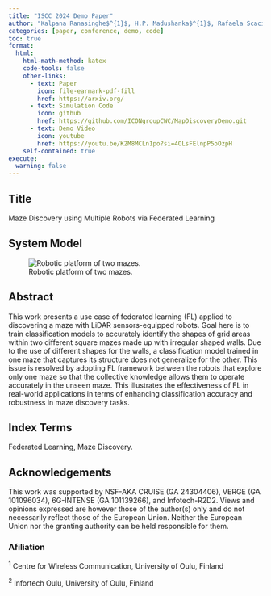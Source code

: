 ```yaml
---
title: "ISCC 2024 Demo Paper"
author: "Kalpana Ranasinghe$^{1}$, H.P. Madushanka$^{1}$, Rafaela Scaciota$^{1,2}$, Sumudu Samarakoon$^{1,2}$, and Mehdi Bennis$^{1}$."
categories: [paper, conference, demo, code]
toc: true
format:
  html:
    html-math-method: katex
    code-tools: false
    other-links:
      - text: Paper
        icon: file-earmark-pdf-fill
        href: https://arxiv.org/
      - text: Simulation Code
        icon: github
        href: https://github.com/ICONgroupCWC/MapDiscoveryDemo.git
      - text: Demo Video
        icon: youtube
        href: https://youtu.be/K2M8MCLn1po?si=4OLsFElnpP5oOzpH
    self-contained: true
execute:
  warning: false
---
```


## Title
Maze Discovery using Multiple Robots via Federated Learning

## System Model
![Robotic platform of two mazes.](Fig/setup_demo2.png)

## Abstract

This work presents a use case of federated learning (FL) applied to discovering a maze with LiDAR sensors-equipped robots. Goal here is to train classification models to accurately identify the shapes of grid areas within two different square mazes made up with irregular shaped walls. Due to the use of different shapes for the walls, a classification model trained in one maze that captures its structure does not generalize for the other. This issue is resolved by adopting FL framework between the robots that explore only one maze so that the collective knowledge allows them to operate accurately in the unseen maze. This illustrates the effectiveness of FL in real-world applications in terms of enhancing classification accuracy and robustness in maze discovery tasks.


## Index Terms

Federated Learning, Maze Discovery.


## Acknowledgements

This work was supported by NSF-AKA CRUISE (GA 24304406), VERGE (GA 101096034), 6G-INTENSE (GA 101139266), and Infotech-R2D2. Views and opinions expressed are however those of the author(s) only and do not necessarily reflect those of the European Union. Neither the European Union nor the granting authority can be held responsible for them.

### Afiliation

$^1$ Centre for Wireless Communication, University of Oulu, Finland 

$^2$ Infortech Oulu, University of Oulu, Finland 
